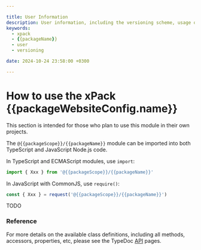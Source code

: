 ```yaml
---

title: User Information
description: User information, including the versioning scheme, usage of shared libraries, and RPATH configuration on GNU/Linux.
keywords:
  - xpack
  - {{packageName}}
  - user
  - versioning

date: 2024-10-24 23:58:00 +0300

---
```


# How to use the xPack {{packageWebsiteConfig.name}}

This section is intended for those who plan to use this module in their
own projects.

The `@{{packageScope}}/{{packageName}}` module can be imported into both TypeScript
and JavaScript Node.js code.

In TypeScript and ECMAScript modules, use `import`:

```typescript
import { Xxx } from '@{{packageScope}}/{{packageName}}'
```

In JavaScript with CommonJS, use `require()`:

```javascript
const { Xxx } = request('@{{packageScope}}/{{packageName}}')
```

TODO

### Reference

For more details on the available class definitions, including all methods,
accessors, properties, etc,
please see the TypeDoc
[API](/docs/api/) pages.
